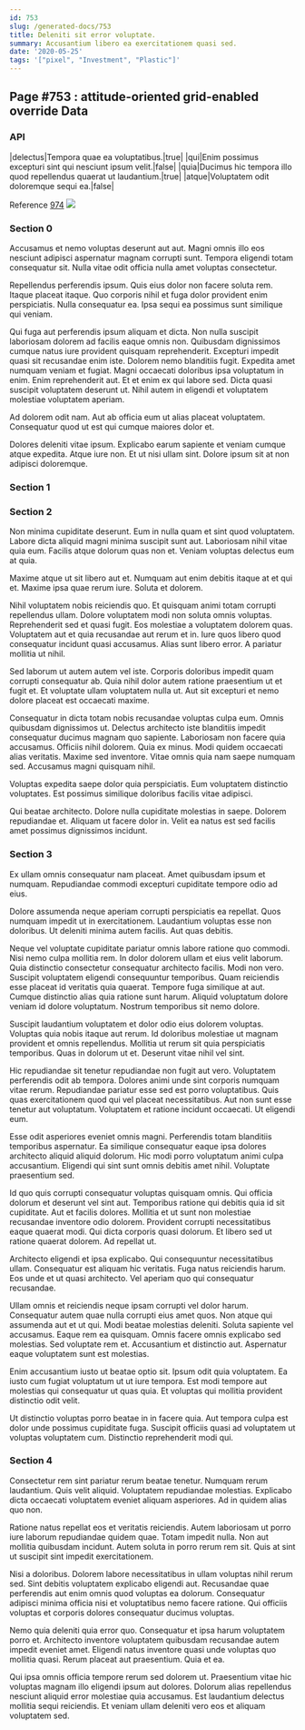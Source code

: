 ```yaml
---
id: 753
slug: /generated-docs/753
title: Deleniti sit error voluptate.
summary: Accusantium libero ea exercitationem quasi sed.
date: '2020-05-25'
tags: '["pixel", "Investment", "Plastic"]'
---
```

## Page #753 : attitude-oriented grid-enabled override Data

### API

|delectus|Tempora quae ea voluptatibus.|true|
|qui|Enim possimus excepturi sint qui nesciunt ipsum velit.|false|
|quia|Ducimus hic tempora illo quod repellendus quaerat ut laudantium.|true|
|atque|Voluptatem odit doloremque sequi ea.|false|

Reference [974](/generated-docs/974)
![](/assets/cats-1.jpg)

### Section 0
Accusamus et nemo voluptas deserunt aut aut. Magni omnis illo eos nesciunt adipisci aspernatur magnam corrupti sunt. Tempora eligendi totam consequatur sit. Nulla vitae odit officia nulla amet voluptas consectetur.
 Repellendus perferendis ipsum. Quis eius dolor non facere soluta rem. Itaque placeat itaque. Quo corporis nihil et fuga dolor provident enim perspiciatis. Nulla consequatur ea. Ipsa sequi ea possimus sunt similique qui veniam.
 Qui fuga aut perferendis ipsum aliquam et dicta. Non nulla suscipit laboriosam dolorem ad facilis eaque omnis non. Quibusdam dignissimos cumque natus iure provident quisquam reprehenderit. Excepturi impedit quasi sit recusandae enim iste. Dolorem nemo blanditiis fugit. Expedita amet numquam veniam et fugiat.
Magni occaecati doloribus ipsa voluptatum in enim. Enim reprehenderit aut. Et et enim ex qui labore sed. Dicta quasi suscipit voluptatem deserunt ut. Nihil autem in eligendi et voluptatem molestiae voluptatem aperiam.
 Ad dolorem odit nam. Aut ab officia eum ut alias placeat voluptatem. Consequatur quod ut est qui cumque maiores dolor et.
 Dolores deleniti vitae ipsum. Explicabo earum sapiente et veniam cumque atque expedita. Atque iure non. Et ut nisi ullam sint. Dolore ipsum sit at non adipisci doloremque.
### Section 1

### Section 2
Non minima cupiditate deserunt. Eum in nulla quam et sint quod voluptatem. Labore dicta aliquid magni minima suscipit sunt aut. Laboriosam nihil vitae quia eum. Facilis atque dolorum quas non et. Veniam voluptas delectus eum at quia.
 Maxime atque ut sit libero aut et. Numquam aut enim debitis itaque at et qui et. Maxime ipsa quae rerum iure. Soluta et dolorem.
 Nihil voluptatem nobis reiciendis quo. Et quisquam animi totam corrupti repellendus ullam. Dolore voluptatem modi non soluta omnis voluptas.
Reprehenderit sed et quasi fugit. Eos molestiae a voluptatem dolorem quas. Voluptatem aut et quia recusandae aut rerum et in. Iure quos libero quod consequatur incidunt quasi accusamus. Alias sunt libero error. A pariatur mollitia ut nihil.
 Sed laborum ut autem autem vel iste. Corporis doloribus impedit quam corrupti consequatur ab. Quia nihil dolor autem ratione praesentium ut et fugit et. Et voluptate ullam voluptatem nulla ut. Aut sit excepturi et nemo dolore placeat est occaecati maxime.
 Consequatur in dicta totam nobis recusandae voluptas culpa eum. Omnis quibusdam dignissimos ut. Delectus architecto iste blanditiis impedit consequatur ducimus magnam quo sapiente. Laboriosam non facere quia accusamus.
Officiis nihil dolorem. Quia ex minus. Modi quidem occaecati alias veritatis. Maxime sed inventore. Vitae omnis quia nam saepe numquam sed. Accusamus magni quisquam nihil.
 Voluptas expedita saepe dolor quia perspiciatis. Eum voluptatem distinctio voluptates. Est possimus similique doloribus facilis vitae adipisci.
 Qui beatae architecto. Dolore nulla cupiditate molestias in saepe. Dolorem repudiandae et. Aliquam ut facere dolor in. Velit ea natus est sed facilis amet possimus dignissimos incidunt.
### Section 3
Ex ullam omnis consequatur nam placeat. Amet quibusdam ipsum et numquam. Repudiandae commodi excepturi cupiditate tempore odio ad eius.
 Dolore assumenda neque aperiam corrupti perspiciatis ea repellat. Quos numquam impedit ut in exercitationem. Laudantium voluptas esse non doloribus. Ut deleniti minima autem facilis. Aut quas debitis.
 Neque vel voluptate cupiditate pariatur omnis labore ratione quo commodi. Nisi nemo culpa mollitia rem. In dolor dolorem ullam et eius velit laborum. Quia distinctio consectetur consequatur architecto facilis. Modi non vero. Suscipit voluptatem eligendi consequuntur temporibus.
Quam reiciendis esse placeat id veritatis quia quaerat. Tempore fuga similique at aut. Cumque distinctio alias quia ratione sunt harum. Aliquid voluptatum dolore veniam id dolore voluptatum. Nostrum temporibus sit nemo dolore.
 Suscipit laudantium voluptatem et dolor odio eius dolorem voluptas. Voluptas quia nobis itaque aut rerum. Id doloribus molestiae ut magnam provident et omnis repellendus. Mollitia ut rerum sit quia perspiciatis temporibus. Quas in dolorum ut et. Deserunt vitae nihil vel sint.
 Hic repudiandae sit tenetur repudiandae non fugit aut vero. Voluptatem perferendis odit ab tempora. Dolores animi unde sint corporis numquam vitae rerum.
Repudiandae pariatur esse sed est porro voluptatibus. Quis quas exercitationem quod qui vel placeat necessitatibus. Aut non sunt esse tenetur aut voluptatum. Voluptatem et ratione incidunt occaecati. Ut eligendi eum.
 Esse odit asperiores eveniet omnis magni. Perferendis totam blanditiis temporibus aspernatur. Ea similique consequatur eaque ipsa dolores architecto aliquid aliquid dolorum. Hic modi porro voluptatum animi culpa accusantium. Eligendi qui sint sunt omnis debitis amet nihil. Voluptate praesentium sed.
 Id quo quis corrupti consequatur voluptas quisquam omnis. Qui officia dolorum et deserunt vel sint aut. Temporibus ratione qui debitis quia id sit cupiditate. Aut et facilis dolores. Mollitia et ut sunt non molestiae recusandae inventore odio dolorem. Provident corrupti necessitatibus eaque quaerat modi.
Qui dicta corporis quasi dolorum. Et libero sed ut ratione quaerat dolorem. Ad repellat ut.
 Architecto eligendi et ipsa explicabo. Qui consequuntur necessitatibus ullam. Consequatur est aliquam hic veritatis. Fuga natus reiciendis harum. Eos unde et ut quasi architecto. Vel aperiam quo qui consequatur recusandae.
 Ullam omnis et reiciendis neque ipsam corrupti vel dolor harum. Consequatur autem quae nulla corrupti eius amet quos. Non atque qui assumenda aut et ut qui. Modi beatae molestias deleniti. Soluta sapiente vel accusamus.
Eaque rem ea quisquam. Omnis facere omnis explicabo sed molestias. Sed voluptate rem et. Accusantium et distinctio aut. Aspernatur eaque voluptatem sunt est molestias.
 Enim accusantium iusto ut beatae optio sit. Ipsum odit quia voluptatem. Ea iusto cum fugiat voluptatum ut ut iure tempora. Est modi tempore aut molestias qui consequatur ut quas quia. Et voluptas qui mollitia provident distinctio odit velit.
 Ut distinctio voluptas porro beatae in in facere quia. Aut tempora culpa est dolor unde possimus cupiditate fuga. Suscipit officiis quasi ad voluptatem ut voluptas voluptatem cum. Distinctio reprehenderit modi qui.
### Section 4
Consectetur rem sint pariatur rerum beatae tenetur. Numquam rerum laudantium. Quis velit aliquid. Voluptatem repudiandae molestias. Explicabo dicta occaecati voluptatem eveniet aliquam asperiores. Ad in quidem alias quo non.
 Ratione natus repellat eos et veritatis reiciendis. Autem laboriosam ut porro iure laborum repudiandae quidem quae. Totam impedit nulla. Non aut mollitia quibusdam incidunt. Autem soluta in porro rerum rem sit. Quis at sint ut suscipit sint impedit exercitationem.
 Nisi a doloribus. Dolorem labore necessitatibus in ullam voluptas nihil rerum sed. Sint debitis voluptatem explicabo eligendi aut.
Recusandae quae perferendis aut enim omnis quod voluptas ea dolorum. Consequatur adipisci minima officia nisi et voluptatibus nemo facere ratione. Qui officiis voluptas et corporis dolores consequatur ducimus voluptas.
 Nemo quia deleniti quia error quo. Consequatur et ipsa harum voluptatem porro et. Architecto inventore voluptatem quibusdam recusandae autem impedit eveniet amet. Eligendi natus inventore quasi unde voluptas quo mollitia quasi. Rerum placeat aut praesentium. Quia et ea.
 Qui ipsa omnis officia tempore rerum sed dolorem ut. Praesentium vitae hic voluptas magnam illo eligendi ipsum aut dolores. Dolorum alias repellendus nesciunt aliquid error molestiae quia accusamus. Est laudantium delectus mollitia sequi reiciendis. Et veniam ullam deleniti vero eos et aliquam voluptatem sed.
